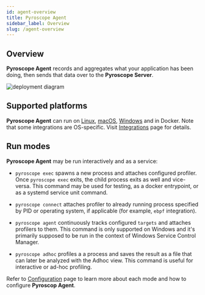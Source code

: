 ```yaml
---
id: agent-overview
title: Pyroscope Agent
sidebar_label: Overview
slug: /agent-overview
---
```





## Overview

**Pyroscope Agent** records and aggregates what your application has been doing, then sends that data over to the
**Pyroscope Server**.

![deployment diagram](/img/deployment.svg)

## Supported platforms

**Pyroscope Agent** can run on [Linux](agent-install-linux.mdx), [macOS](agent-install-macos.mdx), [Windows](agent-install-windows.mdx)
and in <FontAwesomeIcon color="#0db7ed" icon={faDocker}/> Docker. Note that some integrations are OS-specific.
Visit [Integrations](/docs/supported-integrations) page for details.

## Run modes

**Pyroscope Agent** may be run interactively and as a service:
 * `pyroscope exec` spawns a new process and attaches configured profiler. Once `pyroscope exec` exits, the child
process exits as well and vice-versa. This command may be used for testing, as a docker entrypoint, or as a systemd
service unit command.

 * `pyroscope connect` attaches profiler to already running process specified by PID or operating system,
if applicable (for example, `ebpf` integration).

 * `pyroscope agent` continuously tracks configured `targets` and attaches profilers to them. This command is only
supported on Windows and it's primarily supposed to be run in the context of Windows Service Control Manager.

 * `pyroscope adhoc` profiles a a process and saves the result as a file that can later be analyzed with the Adhoc view.
 This command is useful for interactive or ad-hoc profiling.

Refer to [Configuration](agent-configuration.mdx) page to learn more about each mode and how to configure
**Pyroscop Agent**.
